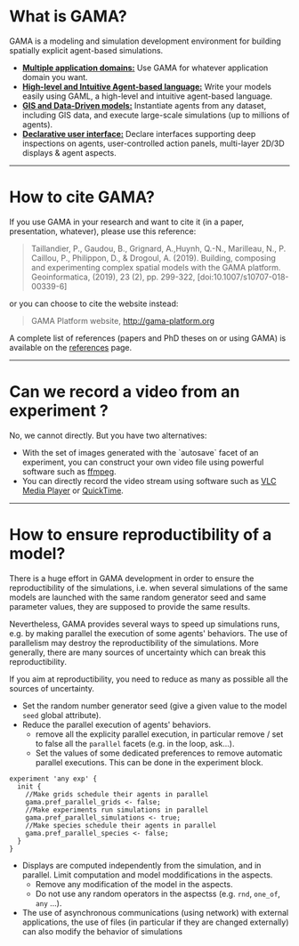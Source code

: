 # What is GAMA?

GAMA is a modeling and simulation development environment for building spatially explicit agent-based simulations. 

* [**Multiple application domains:**](wiki/Home#multiple-application-domains) Use GAMA for whatever application domain you want. 
* [**High-level and Intuitive Agent-based language:**](wiki/Home#high-level-and-intuitive-agent-based-language) Write your models easily using GAML, a high-level and intuitive agent-based language.
* [**GIS and Data-Driven models:**](wiki/Home#gis-and-data-driven-models) Instantiate agents from any dataset, including GIS data, and execute large-scale simulations (up to millions of agents).
* [**Declarative user interface:**](wiki/Home#declarative-user-interface) Declare interfaces supporting deep inspections on agents, user-controlled action panels, multi-layer 2D/3D displays & agent aspects.

---

# How to cite GAMA?
If you use GAMA in your research and want to cite it (in a paper, presentation, whatever), please use this reference:

> Taillandier, P., Gaudou, B., Grignard, A.,Huynh, Q.-N., Marilleau, N., P. Caillou, P., Philippon, D., & Drogoul, A. (2019). Building, composing and experimenting complex spatial models with the GAMA platform. Geoinformatica, (2019), 23 (2), pp. 299-322, [doi:10.1007/s10707-018-00339-6]

or you can choose to cite the website instead:

> GAMA Platform website, http://gama-platform.org

A complete list of references (papers and PhD theses on or using GAMA) is available on the [references](wiki/HomeReferences) page.

---

# Can we record a video from an experiment ?

No, we cannot directly. But you have two alternatives:

- With the set of images generated with the \`autosave\` facet of an experiment, you can construct your own video file using powerful software such as [ffmpeg](https://www.ffmpeg.org/).
- You can directly record the video stream using software such as [VLC Media Player](http://www.videolan.org/vlc/index.html) or [QuickTime](http://www.apple.com/quicktime/download/).

---

# How to ensure reproductibility of a model? 

There is a huge effort in GAMA development in order to ensure the reproductibility of the simulations, i.e. when several simulations of the same models are launched with the same random  generator seed and same parameter values, they are supposed to provide the same results.

Nevertheless, GAMA provides several ways to speed up simulations runs, e.g. by making parallel the execution of some agents' behaviors. The use of parallelism may destroy the reproductibility of the simulations. More generally, there are many sources of uncertainty which can break this reproductibility.

If you aim at reproductibility, you need to reduce as many as possible all the sources of uncertainty.
* Set the random number generator seed (give a given value to the model `seed` global attribute).
* Reduce the parallel execution of agents' behaviors. 
  * remove all the explicity parallel execution, in particular remove / set to  false all the `parallel` facets (e.g. in the loop, ask...).
  * Set the values of some dedicated preferences to remove automatic parallel executions. This can be done in the experiment block.

```
experiment 'any exp' {
  init {
	//Make grids schedule their agents in parallel
	gama.pref_parallel_grids <- false;
	//Make experiments run simulations in parallel
	gama.pref_parallel_simulations <- true;
	//Make species schedule their agents in parallel
	gama.pref_parallel_species <- false;
  }
}
```

* Displays are computed independently from the simulation, and in parallel. Limit computation and model moddifications in the aspects.
  * Remove any modification of the model in the aspects.
  * Do not use  any random operators in the aspectss (e.g. `rnd`, `one_of`, `any` ...).
* The use of asynchronous communications (using network) with external applications, the use of files (in particular if they are changed  externally) can also modify the behavior of simulations

